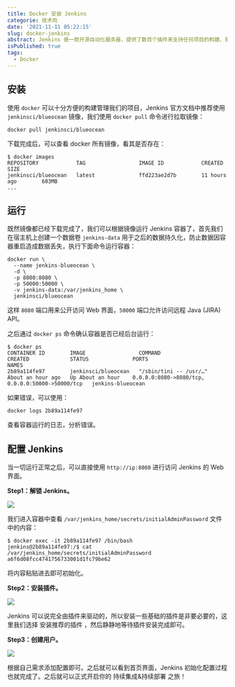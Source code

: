 ```yaml
---
title: Docker 安装 Jenkins
categorie: 技术向
date: '2021-11-11 05:22:15'
slug: docker-jenkins
abstract: Jenkins 是一款开源自动化服务器，提供了数百个插件来支持任何项目的构建、部署和自动化，可以让项目持续集成变成可能。
isPublished: true
tags:
  - Docker
---
```


## 安装
使用 `docker` 可以十分方便的构建管理我们的项目，Jenkins 官方文档中推荐使用 `jenkinsci/blueocean` 镜像，我们使用 `docker pull` 命令进行拉取镜像：
```
docker pull jenkinsci/blueocean
```
下载完成后，可以查看 docker 所有镜像，看其是否存在：
```
$ docker images
REPOSITORY            TAG                 IMAGE ID            CREATED             SIZE
jenkinsci/blueocean   latest              ffd223ae2d7b        11 hours ago        603MB
...
```

## 运行
既然镜像都已经下载完成了，我们可以根据镜像运行 Jenkins 容器了，首先我们在宿主机上创建一个数据卷 `jenkins-data` 用于之后的数据持久化，防止数据因容器重启造成数据丢失，执行下面命令运行容器：
```
docker run \
  --name jenkins-blueocean \
  -d \
  -p 8080:8080 \
  -p 50000:50000 \
  -v jenkins-data:/var/jenkins_home \
  jenkinsci/blueocean
```
这样 `8080` 端口用来公开访问 Web 界面，`50000` 端口允许访问远程 Java (JIRA) API。

之后通过 `docker ps` 命令确认容器是否已经后台运行：
```
$ docker ps
CONTAINER ID        IMAGE                 COMMAND                  CREATED             STATUS              PORTS                                              NAMES
2b89a114fe97        jenkinsci/blueocean   "/sbin/tini -- /usr/…"   About an hour ago   Up About an hour    0.0.0.0:8080->8080/tcp, 0.0.0.0:50000->50000/tcp   jenkins-blueocean
```
如果错误，可以使用：
```
docker logs 2b89a114fe97
```
查看容器运行的日志，分析错误。

## 配置 Jenkins
当一切运行正常之后，可以直接使用 `http://ip:8080` 进行访问 Jenkins 的 Web 界面。

**Step1：解锁 Jenkins。**

![](https://img.bplink66.com/2021/11/10/umze4157ux.png)

我们进入容器中查看 `/var/jenkins_home/secrets/initialAdminPassword` 文件中的内容：
```
$ docker exec -it 2b89a114fe97 /bin/bash
jenkins@2b89a114fe97:/$ cat /var/jenkins_home/secrets/initialAdminPassword
a6f6d08fcc4741756733001d1fc79be62
```
将内容粘贴进去即可初始化。

**Step2：安装插件。**

![](https://img.bplink66.com/2021/11/10/20dxr7zr9c1.png)

Jenkins 可以说完全由插件来驱动的，所以安装一些基础的插件是非要必要的，这里我们选择 安装推荐的插件 ，然后静静地等待插件安装完成即可。

**Step3：创建用户。**

![](https://img.bplink66.com/2021/11/10/pe5e3vgz4.png)

根据自己需求添加配置即可。之后就可以看到首页界面，Jenkins 初始化配置过程也就完成了。之后就可以正式开启你的 持续集成&持续部署 之旅！